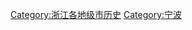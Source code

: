 {{Catnav|頁面分類|历史|各國歷史|中国历史|中国各地历史|浙江歷史|浙江各地级市历史}}
{{Catnav|頁面分類|各種主題的頁面分類|依中国各省来作的分类|中国各省城市|浙江城市|宁波}}

{{catmore}}

[[Category:浙江各地级市历史|Category:浙江各地级市历史]]
[[Category:宁波|Category:宁波]]